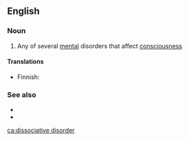 ==English==
{{wikipedia}}

===Noun===
{{en-noun}}

# Any of several [[mental]] disorders that affect [[consciousness]]

====Translations====
{{trans-top|mental disorder}}
* Finnish: {{t|fi|dissosiaatiohäiriö}}
{{trans-mid}}
{{trans-bottom}}

===See also===
* {{l|en|dissociative identity disorder}}
* {{l|en|multiple personality}}

[[ca:dissociative disorder]]